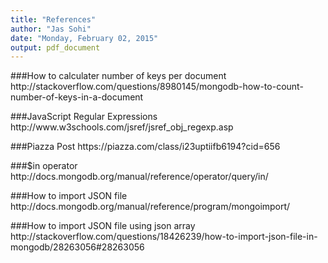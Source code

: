 ```yaml
---
title: "References"
author: "Jas Sohi"
date: "Monday, February 02, 2015"
output: pdf_document
---
```

###How to calculater number of keys per document
http://stackoverflow.com/questions/8980145/mongodb-how-to-count-number-of-keys-in-a-document

###JavaScript Regular Expressions
http://www.w3schools.com/jsref/jsref_obj_regexp.asp

###Piazza Post
https://piazza.com/class/i23uptiifb6194?cid=656

###$in operator
http://docs.mongodb.org/manual/reference/operator/query/in/

###How to import JSON file
http://docs.mongodb.org/manual/reference/program/mongoimport/

###How to import JSON file using json array
http://stackoverflow.com/questions/18426239/how-to-import-json-file-in-mongodb/28263056#28263056
